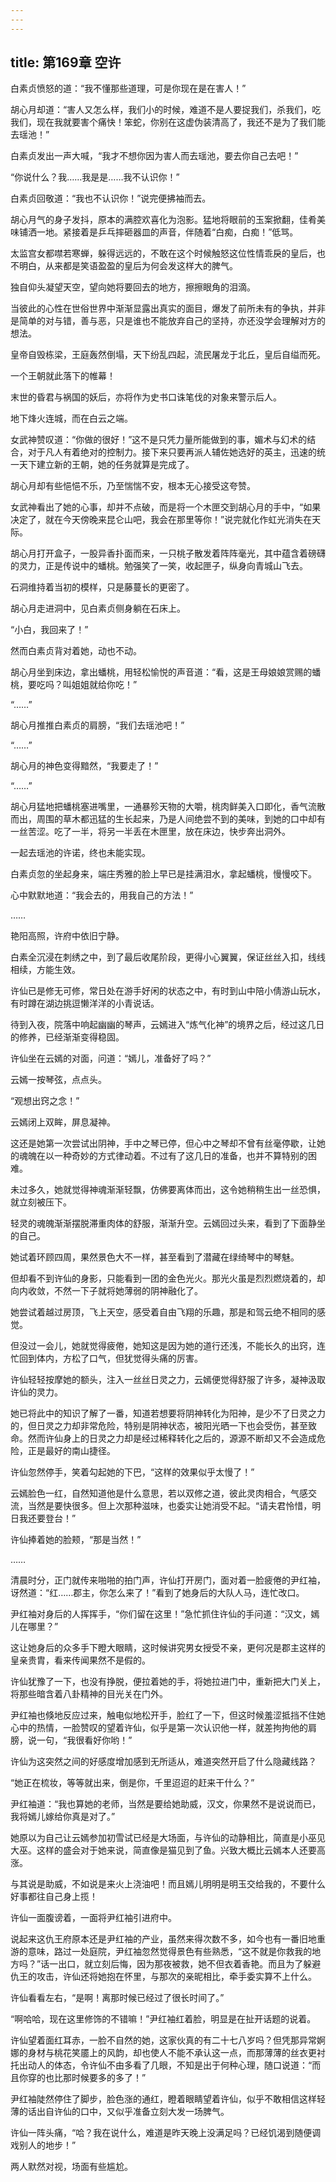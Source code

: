 ```yaml
---
---
---
```

title: 第169章 空许
---





白素贞愤怒的道：“我不懂那些道理，可是你现在是在害人！”

胡心月却道：“害人又怎么样，我们小的时候，难道不是人要捉我们，杀我们，吃我们，现在我就要害个痛快！笨蛇，你别在这虚伪装清高了，我还不是为了我们能去瑶池！”

白素贞发出一声大喊，“我才不想你因为害人而去瑶池，要去你自己去吧！”

“你说什么？我……我是是……我不认识你！”

白素贞回敬道：“我也不认识你！”说完便拂袖而去。

胡心月气的身子发抖，原本的满腔欢喜化为泡影。猛地将眼前的玉案掀翻，佳肴美味铺洒一地。紧接着是乒乓摔砸器皿的声音，伴随着“白痴，白痴！”低骂。

太监宫女都噤若寒蝉，躲得远远的，不敢在这个时候触怒这位性情乖戾的皇后，也不明白，从来都是笑语盈盈的皇后为何会发这样大的脾气。

独自仰头凝望天空，望向她将要回去的地方，擦擦眼角的泪滴。

当彼此的心性在世俗世界中渐渐显露出真实的面目，爆发了前所未有的争执，并非是简单的对与错，善与恶，只是谁也不能放弃自己的坚持，亦还没学会理解对方的想法。

皇帝自毁栋梁，王庭轰然倒塌，天下纷乱四起，流民屠龙于北丘，皇后自缢而死。

一个王朝就此落下的帷幕！

末世的昏君与祸国的妖后，亦将作为史书口诛笔伐的对象来警示后人。

地下烽火连城，而在白云之端。

女武神赞叹道：“你做的很好！”这不是只凭力量所能做到的事，媚术与幻术的结合，对于凡人有着绝对的控制力。接下来只要再派人辅佐她选好的英主，迅速的统一天下建立新的王朝，她的任务就算是完成了。

胡心月却有些悒悒不乐，乃至惴惴不安，根本无心接受这夸赞。

女武神看出了她的心事，却并不点破，而是将一个木匣交到胡心月的手中，“如果决定了，就在今天傍晚来昆仑山吧，我会在那里等你！”说完就化作虹光消失在天际。

胡心月打开盒子，一股异香扑面而来，一只桃子散发着阵阵毫光，其中蕴含着磅礴的灵力，正是传说中的蟠桃。勉强笑了一笑，收起匣子，纵身向青城山飞去。

石洞维持着当初的模样，只是藤蔓长的更密了。

胡心月走进洞中，见白素贞侧身躺在石床上。

“小白，我回来了！”

然而白素贞背对着她，动也不动。

胡心月坐到床边，拿出蟠桃，用轻松愉悦的声音道：“看，这是王母娘娘赏赐的蟠桃，要吃吗？叫姐姐就给你吃！”

“……”

胡心月推推白素贞的肩膀，“我们去瑶池吧！”

“……”

胡心月的神色变得黯然，“我要走了！”

“……”

胡心月猛地把蟠桃塞进嘴里，一通暴殄天物的大嚼，桃肉鲜美入口即化，香气流散而出，周围的草木都迅猛的生长起来，乃是人间绝尝不到的美味，到她的口中却有一丝苦涩。吃了一半，将另一半丢在木匣里，放在床边，快步奔出洞外。

一起去瑶池的许诺，终也未能实现。

白素贞忽的坐起身来，端庄秀雅的脸上早已是挂满泪水，拿起蟠桃，慢慢咬下。

心中默默地道：“我会去的，用我自己的方法！”

……

艳阳高照，许府中依旧宁静。

白素全沉浸在刺绣之中，到了最后收尾阶段，更得小心翼翼，保证丝丝入扣，线线相续，方能生效。

许仙已是修无可修，常日处在游手好闲的状态之中，有时到山中陪小倩游山玩水，有时蹲在湖边挑逗懒洋洋的小青说话。

待到入夜，院落中响起幽幽的琴声，云嫣进入“炼气化神”的境界之后，经过这几日的修养，已经渐渐变得稳固。

许仙坐在云嫣的对面，问道：“嫣儿，准备好了吗？”

云嫣一按琴弦，点点头。

“观想出窍之念！”

云嫣闭上双眸，屏息凝神。

这还是她第一次尝试出阴神，手中之琴已停，但心中之琴却不曾有丝毫停歇，让她的魂魄在以一种奇妙的方式律动着。不过有了这几日的准备，也并不算特别的困难。

未过多久，她就觉得神魂渐渐轻飘，仿佛要离体而出，这令她稍稍生出一丝恐惧，就立刻被压下。

轻灵的魂魄渐渐摆脱滞重肉体的舒服，渐渐升空。云嫣回过头来，看到了下面静坐的自己。

她试着环顾四周，果然景色大不一样，甚至看到了潜藏在绿绮琴中的琴魅。

但却看不到许仙的身影，只能看到一团的金色光火。那光火虽是烈烈燃烧着的，却向内收敛，不然一下子就将她薄弱的阴神融化了。

她尝试着越过房顶，飞上天空，感受着自由飞翔的乐趣，那是和驾云绝不相同的感觉。

但没过一会儿，她就觉得疲倦，她知这是因为她的道行还浅，不能长久的出窍，连忙回到体内，方松了口气，但犹觉得头痛的厉害。

许仙轻轻按摩她的额头，注入一丝丝日灵之力，云嫣便觉得舒服了许多，凝神汲取许仙的灵力。

她已将此中的知识了解了一番，知道若想要将阴神转化为阳神，是少不了日灵之力的，但日灵之力却非常危险，特别是阴神状态，被阳光晒一下也会受伤，甚至致命。然而许仙身上的日灵之力却是经过稀释转化之后的，源源不断却又不会造成危险，正是最好的南山捷径。

许仙忽然停手，笑着勾起她的下巴，“这样的效果似乎太慢了！”

云嫣脸色一红，自然知道他是什么意思，若以双修之道，彼此灵肉相合，气感交流，当然是要快很多。但上次那种滋味，也委实让她消受不起。“请夫君怜惜，明日我还要登台！”

许仙捧着她的脸颊，“那是当然！”

……

清晨时分，正门就传来啪啪的拍门声，许仙打开房门，面对着一脸疲倦的尹红袖，讶然道：“红……郡主，你怎么来了！”看到了她身后的大队人马，连忙改口。

尹红袖对身后的人挥挥手，“你们留在这里！”急忙抓住许仙的手问道：“汉文，嫣儿在哪里？”

这让她身后的众多手下瞪大眼睛，这时候讲究男女授受不亲，更何况是郡主这样的皇亲贵胄，看来传闻果然不是假的。

许仙犹豫了一下，也没有挣脱，便拉着她的手，将她拉进门中，重新把大门关上，将那些暗含着八卦精神的目光关在门外。

尹红袖也倏地反应过来，触电似地松开手，脸红了一下，但这时候羞涩抵挡不住她心中的热情，一脸赞叹的望着许仙，似乎是第一次认识他一样，就差拘拘他的肩膀，说一句，“我很看好你哟！”

许仙为这突然之间的好感度增加感到无所适从，难道突然开启了什么隐藏线路？

“她正在梳妆，等等就出来，倒是你，千里迢迢的赶来干什么？”

尹红袖道：“我也算她的老师，当然是要给她助威，汉文，你果然不是说说而已，我将嫣儿嫁给你真是对了。”

她原以为自己让云嫣参加初雪试已经是大场面，与许仙的动静相比，简直是小巫见大巫。这样的盛会对于她来说，简直像是猫见到了鱼。兴致大概比云嫣本人还要高涨。

与其说是助威，不如说是来火上浇油吧！而且嫣儿明明是明玉交给我的，不要什么好事都往自己身上揽！

许仙一面腹谤着，一面将尹红袖引进府中。

说起来这仇王府原本还是尹红袖的产业，虽然来得次数不多，如今也有一番旧地重游的意味，路过一处庭院，尹红袖忽然觉得景色有些熟悉，“这不就是你救我的地方吗？”话一出口，就立刻后悔，因为那夜被救，她不但衣着香艳。而且为了躲避仇王的攻击，许仙还将她抱在怀里，与那次的亲昵相比，牵手委实算不上什么。

许仙看看左右，“是啊！离那时候已经过了很长时间了。”

“啊哈哈，现在这里修饰的不错嘛！”尹红袖红着脸，明显是在扯开话题的说着。

许仙望着面红耳赤，一脸不自然的她，这家伙真的有二十七八岁吗？但凭那异常婀娜的身材与桃花笑靥上的风韵，却也使人不能不承认这一点，而那薄薄的丝衣更衬托出动人的体态，令许仙不由多看了几眼，不知是出于何种心理，随口说道：“而且你穿的也比那时候要多的多了！”

尹红袖陡然停住了脚步，脸色涨的通红，瞪着眼睛望着许仙，似乎不敢相信这样轻薄的话出自许仙的口中，又似乎准备立刻大发一场脾气。

许仙一阵头痛，“哈？我在说什么，难道是昨天晚上没满足吗？已经饥渴到随便调戏别人的地步！”

两人默然对视，场面有些尴尬。